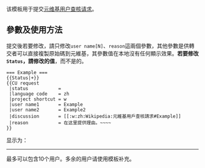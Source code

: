 {{NoteTA|G1=MediaWiki}}{{Documentation subpage}}<!-- 在本行下編輯模板說明 -->
该模板用于提交[[WP:SRCU|元维基用户查核请求]]。

== 參數及使用方法 ==
提交後若要修改，請只修改<code>user name[N]</code>、<code>reason</code>這兩個參數，其他參數是供轉交者可以直接複製原始碼到元維基，其參數值在本地沒有任何顯示效果。'''若要修改<code>Status</code>，請修改{{tl|Status}}的值'''，而不是{{tl|CU request}}的。
<pre>=== Example ===
{{Status|+}}
{{CU request
 |status           = 
 |language code    = zh
 |project shortcut = w
 |user name1       = Example
 |user name2       = Example2
 |discussion       = [[:w:zh:Wikipedia:元維基用戶查核請求#Example]]
 |reason           = 在这里提供理由。~~~~
}}</pre>
显示为：
{{Status|+}}
{{CU request
 |status           = 
 |language code    = zh
 |project shortcut = w
 |user name1       = Example
 |user name2       = Example2
 |discussion       = [[:w:zh:Wikipedia:元維基用戶查核請求#Example]]
 |reason           = 在这里提供理由。<nowiki>~~~~</nowiki>
}}
----
最多可以包含10个用户。多余的用户请使用{{tlg|checkuser}}模板补充。
<includeonly>{{Sandbox other||<!-- 本行下加入模板的分類 -->

}}</includeonly>